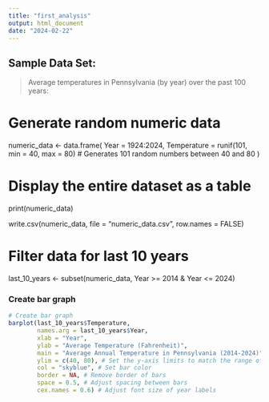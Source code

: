 ```yaml
---
title: "first_analysis"
output: html_document
date: "2024-02-22"
---
```


## Sample Data Set: 
> Average temperatures in Pennsylvania (by year) over the past 100 years:

# Generate random numeric data
numeric_data <- data.frame(
  Year = 1924:2024,
  Temperature = runif(101, min = 40, max = 80) # Generates 101 random numbers between 40 and 80
)

# Display the entire dataset as a table
print(numeric_data)

write.csv(numeric_data, file = "numeric_data.csv", row.names = FALSE)

# Filter data for last 10 years
last_10_years <- subset(numeric_data, Year >= 2014 & Year <= 2024)


### Create bar graph
```r
# Create bar graph
barplot(last_10_years$Temperature, 
        names.arg = last_10_years$Year,
        xlab = "Year",
        ylab = "Average Temperature (Fahrenheit)",
        main = "Average Annual Temperature in Pennsylvania (2014-2024)",
        ylim = c(40, 80), # Set the y-axis limits to match the range of temperatures
        col = "skyblue", # Set bar color
        border = NA, # Remove border of bars
        space = 0.5, # Adjust spacing between bars
        cex.names = 0.6) # Adjust font size of year labels

```

